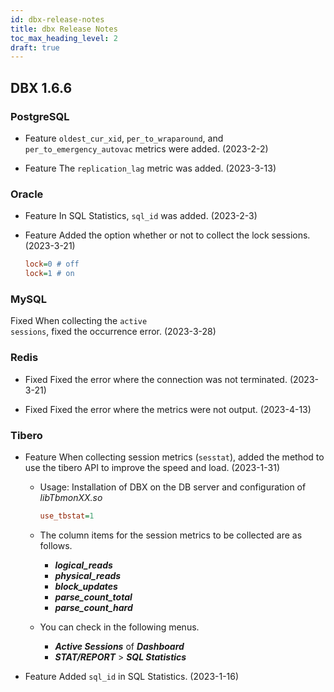 ```yaml
---
id: dbx-release-notes
title: dbx Release Notes
toc_max_heading_level: 2
draft: true
---
```



## DBX 1.6.6

### PostgreSQL

-   <Status>Feature</Status> <code>oldest_cur_xid</code>, <code>per_to_wraparound</code>, and <code>per_to_emergency_autovac</code> metrics were added. (2023-2-2)

-   <Status>Feature</Status> The <code>replication_lag</code> metric was added. (2023-3-13)

### Oracle

-   <Status>Feature</Status> In <UI>SQL Statistics</UI>, <code>sql_id</code> was added. (2023-2-3)

-   <Status>Feature</Status> Added the option whether or not to collect the lock sessions. (2023-3-21)

    ```ini title=whatap.conf
    lock=0 # off
    lock=1 # on
    ```

### MySQL

<Status>Fixed</Status> When collecting the <code>active sessions</code>, fixed the occurrence error. (2023-3-28)

### Redis

-   <Status>Fixed</Status> Fixed the error where the connection was not terminated. (2023-3-21)

-   <Status>Fixed</Status> Fixed the error where the metrics were not output. (2023-4-13)

### Tibero

-   <Status>Feature</Status> When collecting session metrics (<code>sesstat</code>), added the method to use the tibero API to improve the speed and load. (2023-1-31)

    -   Usage: Installation of DBX on the DB server and configuration of _libTbmonXX.so_

        ```ini title=whatap.conf
        use_tbstat=1
        ```

    -   The column items for the session metrics to be collected are as follows.

        -   **_logical_reads_**
        -   **_physical_reads_**
        -   **_block_updates_**
        -   **_parse_count_total_**
        -   **_parse_count_hard_**

    -   You can check in the following menus.

        -   **_Active Sessions_** of **_Dashboard_**
        -   **_STAT/REPORT_** > **_SQL Statistics_**

-   <Status>Feature</Status> Added `sql_id` in SQL Statistics. (2023-1-16)
